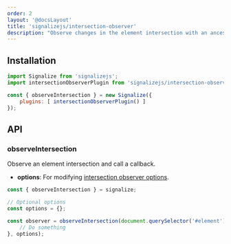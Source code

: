 ```yaml
---
order: 2
layout: '@docsLayout'
title: 'signalizejs/intersection-observer'
description: "Observe changes in the element intersection with an ancestor element or with document's viewport."
---
```


## Installation
<ImportMapDependencies module="intersection-observer" />

```js
import Signalize from 'signalizejs';
import intersectionObserverPlugin from 'signalizejs/intersection-observer';

const { observeIntersection } = new Signalize({
	plugins: [ intersectionObserverPlugin() ]
});
```

## API

### observeIntersection
Observe an element intersection and call a callback.
- **options**: For modifying [intersection observer options](https://developer.mozilla.org/en-US/docs/Web/API/Intersection_Observer_API#creating_an_intersection_observer).

```js
const { observeIntersection } = signalize;

// Optional options
const options = {};

const observer = observeIntersection(document.querySelector('#element'), () => {
	// Do something
}, options);
```
